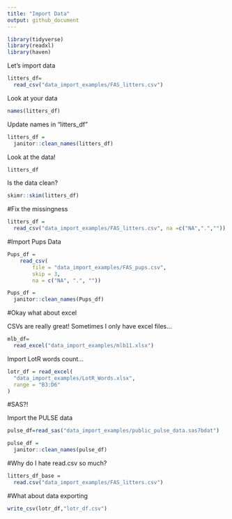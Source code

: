 ```yaml
---
title: "Import Data"
output: github_document
---
```


```r
library(tidyverse)
library(readxl)
library(haven)
```

Let's import data

```r
litters_df=
  read_csv("data_import_examples/FAS_litters.csv")
```

Look at your data

```r
names(litters_df)
```

Update names in "litters_df"

```r
litters_df = 
  janitor::clean_names(litters_df)
```

Look at the data!

```r
litters_df
```

Is the data clean?

```r
skimr::skim(litters_df)
```

#Fix the missingness

```r
litters_df =
  read_csv("data_import_examples/FAS_litters.csv", na =c("NA",".",""))
```



#Import Pups Data

```r
Pups_df = 
    read_csv(
        file = "data_import_examples/FAS_pups.csv",
        skip = 3,
        na = c("NA", ".", ""))

Pups_df = 
  janitor::clean_names(Pups_df)
```

#Okay what about excel

CSVs are really great!
Sometimes I only have excel files...

```r
mlb_df=
  read_excel("data_import_examples/mlb11.xlsx")
```

Import LotR words count...

```r
lotr_df = read_excel(
  "data_import_examples/LotR_Words.xlsx",
  range = "B3:D6"
)
```

#SAS?!

Import the PULSE data

```r
pulse_df=read_sas("data_import_examples/public_pulse_data.sas7bdat")

pulse_df = 
  janitor::clean_names(pulse_df)
```



#Why do I hate read.csv so much?

```r
litters_df_base =
  read.csv("data_import_examples/FAS_litters.csv")
```

#What about data exporting

```r
write_csv(lotr_df,"lotr_df.csv")
```

